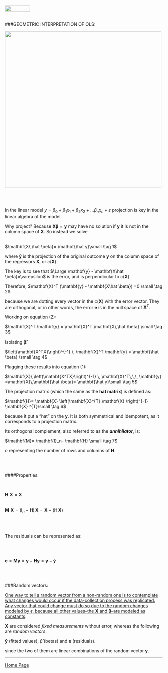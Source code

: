 <br>
<a href="http://rinterested.github.io/statistics/index.html">
<img HEIGHT="20" WIDTH="80" src="https://cloud.githubusercontent.com/assets/9312897/10556783/a27a26fa-745c-11e5-9b1a-2d5bd737387a.PNG"></a>
<br><br>

###GEOMETRIC INTERPRETATION OF OLS:
<br>

<img HEIGHT="500" WIDTH="500" src="https://cloud.githubusercontent.com/assets/9312897/10747797/e39488ee-7c2f-11e5-9290-07e81d5f04c2.png">

<br><br>

In the linear model $y = \beta_0 + \beta_1 x_1 + \beta_2 x_2 + ... \beta_n x_n +\varepsilon$ projection is key in the linear algebra of the model.

Why project? Because $\mathbf{X} \mathbf{\beta} = \mathbf{y}$ may have no solution if $\mathbf{y}$ it is not in the column space of $\mathbf{X}$. So instead we solve 
<br><br>

$\mathbf{X\,\hat \beta}= \mathbf{\hat y}\small \tag 1$

where $\mathbf{\hat y}$ is the projection of the original outcome $\mathbf{y}$ on the column space of the regressors $\mathbf{X}$, or $c(\mathbf{X})$.

The key is to see that $\Large \mathbf{y} - \mathbf{X\hat \beta}=\varepsilon$ is the error, and is perpendicular to $c(\mathbf{X})$.

Therefore, $\mathbf{X}^T (\mathbf{y} - \mathbf{X\hat \beta}) =0 \small \tag 2$ 

because we are dotting every vector in the $c(\mathbf{X})$ with the error vector. They are orthogonal, or in other words, the error $\mathbf{e}$ is in the null space of $\mathbf{X}^T$.

Working on equation (2):

$\mathbf{X}^T \mathbf{y} = \mathbf{X}^T \mathbf{X\,\hat \beta} \small \tag 3$

Isolating $\mathbf{\hat \beta}$:

$\left(\mathbf{X^TX}\right)^{-1} \, \mathbf{X}^T \mathbf{y} = \mathbf{\hat \beta} \small \tag 4$

Plugging these results into equation (1):

$\mathbf{X}\,\left(\mathbf{X^TX}\right)^{-1} \, \mathbf{X}^T\,\,\, \mathbf{y} =\mathbf{X}\,\mathbf{\hat \beta}= \mathbf{\hat y}\small \tag 5$

The projection matrix (which the same as the **hat matrix**) is defined as:

$\mathbf{H}= \mathbf{X} \left(\mathbf{X}^{T} \mathbf{X} \right)^{-1} \mathbf{X} ^{T}\small \tag 6$ 

because it put a "hat" on the $\mathbf{y}$. It is both symmetrical and idempotent, as it corresponds to a projection matrix.

Its orthogonal complement, also referred to as the ***annihilator***, is:

$\mathbf{M}= \mathbf{I}_n- \mathbf{H} \small \tag 7$

$n$ representing the number of rows and columns of $\mathbf{H}$.

<br><br>

####Properties:

<br>

$\mathbf{H}\,\,\mathbf{X} = \mathbf{X}$
<br><br>

$\mathbf{M}\,\,\mathbf{X} = \left(\mathbf{I}_n- \mathbf{H}\right)\,\mathbf{X}= \mathbf{X}- \left(\mathbf{H}\,\mathbf{X}\right)$

<br><br>

The residuals can be represented as:

<br><br>

$\mathbf{e}=\mathbf{M}\mathbf{y} =\mathbf{y}- \mathbf{H}\mathbf{y}= \mathbf{y}-\mathbf{\hat y}$

<br><br>

###Random vectors:

[One way to tell a random vector from a non-random one is to contemplate what changes would occur if the data-collection process was replicated. Any vector that could change must do so due to the random changes modeled by $\epsilon$, because all other values--the $\mathbf{X}$ and $\mathbf{\beta}$--are modeled as constants](http://stats.stackexchange.com/q/178743/67822).

$\mathbf{X}$ are considered *fixed measurements* without error, whereas the following are *random vectors*:

$\mathbf{\hat y}$ (fitted values), $\hat \beta$ (betas) and $\mathbf{e}$ (residuals).

since the two of them are linear combinations of the random vector $\mathbf{y}$.

---

<a href="http://rinterested.github.io/statistics/index.html">Home Page</a>
